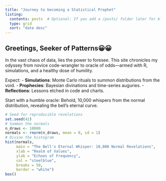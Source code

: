 ```yaml
---
title: "Journey to becoming a Statistical Prophet"
listing:
  contents: posts  # Optional: If you add a /posts/ folder later for blog-style entries
  type: grid
  sort: "date desc"
---
```


## Greetings, Seeker of Patterns😀😀

In the vast chaos of data, lies the power to foresee. This site chronicles my odyssey from novice code-wrangler to oracle of odds—armed with R, simulations, and a healthy dose of humility. 

Expect:
- **Simulations**: Monte Carlo rituals to summon distributions from the void.
- **Prophecies**: Bayesian divinations and time-series auguries.
- **Reflections**: Lessons etched in code and charts.

Start with a humble oracle: Behold, 10,000 whispers from the normal distribution, revealing the bell's eternal curve.

```r
# Seed for reproducible revelations
set.seed(42)
# Summon the normals
n_draws <- 10000
normals <- rnorm(n_draws, mean = 0, sd = 1)
# Divine the histogram
hist(normals, 
     main = "The Bell's Eternal Whisper: 10,000 Normal Revelations", 
     xlab = "Realm of Values", 
     ylab = "Echoes of Frequency", 
     col = "steelblue", 
     breaks = 50,
     border = "white")
box()

```
